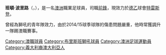 {{noteTA
|G1=Football
|G2=德甲
}}

{{Infobox football biography
| name        = 班頓·波里路<br>Brandon Borrello
| fullname    = Brandon Joel Borrello
| image       = Brandon-borrello.jpg
| birth_date  = {{birth date and age|1995|07|25|df=yes}}
| birth_place = [[澳洲|澳洲]][[阿德莱德|阿德莱德]]
| height      = {{convert|1.78|m|abbr=on}}
| position    = [[前鋒_(足球)|前鋒]]
| currentclub = [[特雷斯登戴拿模|特雷斯登]]
| clubnumber  = -
| youthyears1 = 
| youthclubs1 = [[Modbury_Jets|Modbury Jets]]
| youthyears2 = 2011–2014
| youthclubs2 = [[布里斯班獅吼|布里斯班獅吼]]
| years1 = 2013–2017     | caps1 = 75  | goals1 = 13  | clubs1 = [[布里斯班獅吼|布里斯班獅吼]]
| years2 = 2014–2017     | caps2 = 5  | goals2 = 4  | clubs2 = Brisbane Roar NPL
| years3 = 2017–2018    
| clubs3 = [[凯泽斯劳滕足球俱乐部|凱沙羅頓]]
| caps3 = 19
| goals3 = 3 
| years4 = 2017–2018  
| clubs4 = 1. FC Kaiserslautern II
| caps4 = 2
| goals4 = 0 
| years5 = 2018–2021  
| clubs5 = SC Freiburg II
| caps5 = 9
| goals5 = 0
| years6 = 2019–2021  
| clubs6 = [[弗赖堡体育俱乐部|弗萊堡]]
| caps6 = 7
| goals6 = 0
| years7 = 2020–2021  
| clubs7 = → [[福尔图娜杜塞尔多夫|杜塞爾多夫]]
| caps7 = 22
| goals7 = 1
| years8 = 2021–  
| clubs8 = [[特雷斯登戴拿模|特雷斯登]]
| caps8 = 0
| goals8 = 0
| nationalyears1 = 2014–2015
| nationalteam1 = 澳洲U20
| nationalcaps1 = 8
| nationalgoals1 = 1
| nationalyears2 = 2015–2016
| nationalteam2 = 澳洲U23
| nationalcaps2 = 3
| nationalgoals2 = 0
| nationalyears3 = 2019–
| nationalteam3 = [[澳洲國家足球隊|澳洲]]
| nationalcaps3 = 4
| nationalgoals3 = 0
| club-update = 3 July 2021
| ntupdate    = 7 June 2021
}}

'''班頓·波里路'''（{{lang-en|Brandon Borrello}}，{{bd|1995年|7月25日}}），是一名[[澳洲|澳洲]]職業足球員，司職[[前鋒|前鋒]]，現效力於[[德乙|德乙]]球會[[特雷斯登戴拿模|特雷斯登]]。

曾經為獅吼的青年隊效力，由於2014/15球季球隊的傷患問題嚴重，他時常獲調升一隊踢澳職賽事。

{{DEFAULTSORT: Borrello, Brandon}}
[[Category:澳職球員|Category:澳職球員]]
[[Category:布里斯班獅吼球員|Category:布里斯班獅吼球員]]
[[Category:澳洲足球運動員|Category:澳洲足球運動員]]
[[Category:義大利裔澳大利亞人|Category:義大利裔澳大利亞人]]

{{fbr-stub}}